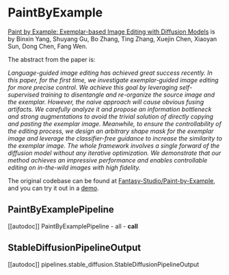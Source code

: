 <!--Copyright 2023 The HuggingFace Team. All rights reserved.

Licensed under the Apache License, Version 2.0 (the "License"); you may not use this file except in compliance with
the License. You may obtain a copy of the License at

http://www.apache.org/licenses/LICENSE-2.0

Unless required by applicable law or agreed to in writing, software distributed under the License is distributed on
an "AS IS" BASIS, WITHOUT WARRANTIES OR CONDITIONS OF ANY KIND, either express or implied. See the License for the
specific language governing permissions and limitations under the License.
-->

# PaintByExample

[Paint by Example: Exemplar-based Image Editing with Diffusion Models](https://huggingface.co/papers/2211.13227) is by Binxin Yang, Shuyang Gu, Bo Zhang, Ting Zhang, Xuejin Chen, Xiaoyan Sun, Dong Chen, Fang Wen.

The abstract from the paper is:

*Language-guided image editing has achieved great success recently. In this paper, for the first time, we investigate exemplar-guided image editing for more precise control. We achieve this goal by leveraging self-supervised training to disentangle and re-organize the source image and the exemplar. However, the naive approach will cause obvious fusing artifacts. We carefully analyze it and propose an information bottleneck and strong augmentations to avoid the trivial solution of directly copying and pasting the exemplar image. Meanwhile, to ensure the controllability of the editing process, we design an arbitrary shape mask for the exemplar image and leverage the classifier-free guidance to increase the similarity to the exemplar image. The whole framework involves a single forward of the diffusion model without any iterative optimization. We demonstrate that our method achieves an impressive performance and enables controllable editing on in-the-wild images with high fidelity.*

The original codebase can be found at [Fantasy-Studio/Paint-by-Example](https://github.com/Fantasy-Studio/Paint-by-Example), and you can try it out in a [demo](https://huggingface.co/spaces/Fantasy-Studio/Paint-by-Example).

## PaintByExamplePipeline
[[autodoc]] PaintByExamplePipeline
	- all
	- __call__

## StableDiffusionPipelineOutput
[[autodoc]] pipelines.stable_diffusion.StableDiffusionPipelineOutput